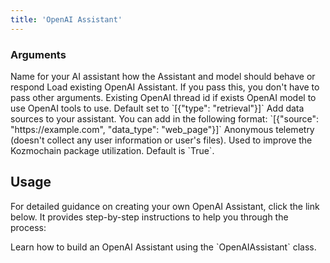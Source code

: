 ```yaml
---
title: 'OpenAI Assistant'
---
```


### Arguments

<ParamField path="name" type="string">
  Name for your AI assistant
</ParamField>

<ParamField path="instructions" type="string">
  how the Assistant and model should behave or respond
</ParamField>

<ParamField path="assistant_id" type="string">
  Load existing OpenAI Assistant. If you pass this, you don't have to pass other arguments.
</ParamField>

<ParamField path="thread_id" type="string">
  Existing OpenAI thread id if exists
</ParamField>

<ParamField path="model" type="str" default="gpt-4-1106-preview">
  OpenAI model to use
</ParamField>

<ParamField path="tools" type="list">
  OpenAI tools to use. Default set to `[{"type": "retrieval"}]`
</ParamField>

<ParamField path="data_sources" type="list" default="[]">
  Add data sources to your assistant. You can add in the following format: `[{"source": "https://example.com", "data_type": "web_page"}]`
</ParamField>

<ParamField path="telemetry" type="boolean" default="True">
  Anonymous telemetry (doesn't collect any user information or user's files). Used to improve the Kozmochain package utilization. Default is `True`.
</ParamField>

## Usage

For detailed guidance on creating your own OpenAI Assistant, click the link below. It provides step-by-step instructions to help you through the process:

<Card title="Guide to Creating Your OpenAI Assistant" icon="link" href="/examples/openai-assistant">
  Learn how to build an OpenAI Assistant using the `OpenAIAssistant` class.
</Card>
